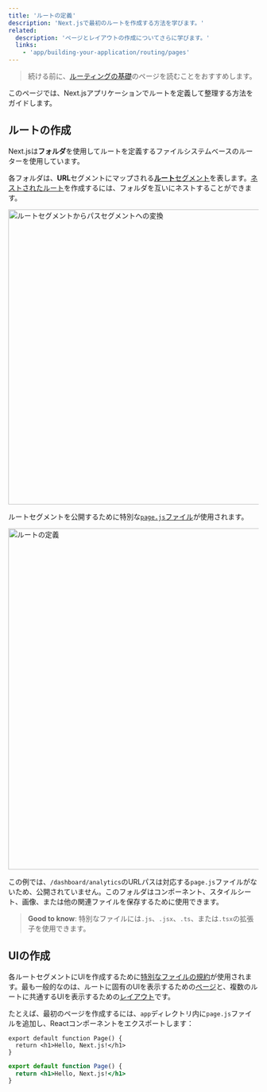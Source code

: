 ```yaml
---
title: 'ルートの定義'
description: 'Next.jsで最初のルートを作成する方法を学びます。'
related:
  description: 'ページとレイアウトの作成についてさらに学びます。'
  links:
    - 'app/building-your-application/routing/pages'
---
```


> 続ける前に、[ルーティングの基礎](/docs/app/building-your-application/routing)のページを読むことをおすすめします。

このページでは、Next.jsアプリケーションでルートを定義して整理する方法をガイドします。

## ルートの作成

Next.jsは**フォルダ**を使用してルートを定義するファイルシステムベースのルーターを使用しています。

各フォルダは、**URL**セグメントにマップされる[**ルート**セグメント](/docs/app/building-your-application/routing#route-segments)を表します。[ネストされたルート](/docs/app/building-your-application/routing#nested-routes)を作成するには、フォルダを互いにネストすることができます。

<Image
  alt="ルートセグメントからパスセグメントへの変換"
  srcLight="/docs/light/route-segments-to-path-segments.png"
  srcDark="/docs/dark/route-segments-to-path-segments.png"
  width="1600"
  height="594"
/>

ルートセグメントを公開するために特別な[`page.js`ファイル](/docs/app/building-your-application/routing/pages)が使用されます。

<Image
  alt="ルートの定義"
  srcLight="/docs/light/defining-routes.png"
  srcDark="/docs/dark/defining-routes.png"
  width="1600"
  height="687"
/>

この例では、`/dashboard/analytics`のURLパスは対応する`page.js`ファイルがないため、公開されていません。このフォルダはコンポーネント、スタイルシート、画像、または他の関連ファイルを保存するために使用できます。

> **Good to know**: 特別なファイルには`.js`、`.jsx`、`.ts`、または`.tsx`の拡張子を使用できます。

## UIの作成

各ルートセグメントにUIを作成するために[特別なファイルの規約](/docs/app/building-your-application/routing#file-conventions)が使用されます。最も一般的なのは、ルートに固有のUIを表示するための[ページ](/docs/app/building-your-application/routing/pages)と、複数のルートに共通するUIを表示するための[レイアウト](/docs/app/building-your-application/routing/layouts-and-templates#layouts)です。

たとえば、最初のページを作成するには、`app`ディレクトリ内に`page.js`ファイルを追加し、Reactコンポーネントをエクスポートします：

```tsx filename="app/page.tsx" switcher
export default function Page() {
  return <h1>Hello, Next.js!</h1>
}
```

```jsx filename="app/page.js" switcher
export default function Page() {
  return <h1>Hello, Next.js!</h1>
}
```